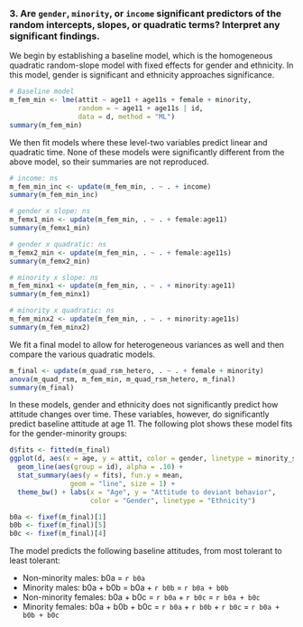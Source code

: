 
### 3\. Are `gender`, `minority`, or `income` significant predictors of the random intercepts, slopes, or quadratic terms? Interpret any significant findings.

We begin by establishing a baseline model, which is the homogeneous quadratic random-slope model with fixed effects for gender and ethnicity. In this model, gender is significant and ethnicity approaches significance.

```r
# Baseline model
m_fem_min <- lme(attit ~ age11 + age11s + female + minority, 
                 random = ~ age11 + age11s | id, 
                 data = d, method = "ML")
summary(m_fem_min)
```

We then fit models where these level-two variables predict linear and quadratic time. None of these models were significantly different from the above model, so their summaries are not reproduced.

```r
# income: ns
m_fem_min_inc <- update(m_fem_min, . ~ . + income)
summary(m_fem_min_inc)

# gender x slope: ns
m_femx1_min <- update(m_fem_min, . ~ . + female:age11)
summary(m_femx1_min)

# gender x quadratic: ns
m_femx2_min <- update(m_fem_min, . ~ . + female:age11s)
summary(m_femx2_min)

# minority x slope: ns
m_fem_minx1 <- update(m_fem_min, . ~ . + minority:age11)
summary(m_fem_minx1)

# minority x quadratic: ns
m_fem_minx2 <- update(m_fem_min, . ~ . + minority:age11s)
summary(m_fem_minx2)
```

We fit a final model to allow for heterogeneous variances as well and then compare the various quadratic models.

```r
m_final <- update(m_quad_rsm_hetero, . ~ . + female + minority)
anova(m_quad_rsm, m_fem_min, m_quad_rsm_hetero, m_final)
summary(m_final)
```

In these models, gender and ethnicity does not significantly predict how attitude changes over time. These variables, however, do significantly predict baseline attitude at age 11. The following plot shows these model fits for the gender-minority groups:

```r
d$fits <- fitted(m_final)
ggplot(d, aes(x = age, y = attit, color = gender, linetype = minority_status)) + 
  geom_line(aes(group = id), alpha = .10) + 
  stat_summary(aes(y = fits), fun.y = mean, 
               geom = "line", size = 1) + 
  theme_bw() + labs(x = "Age", y = "Attitude to deviant behavior", 
                    color = "Gender", linetype = "Ethnicity")
```

```r
b0a <- fixef(m_final)[1]
b0b <- fixef(m_final)[5]
b0c <- fixef(m_final)[4]
```

The model predicts the following baseline attitudes, from most tolerant to least tolerant:

* Non-minority males: b0a = `r b0a`
* Minority males: b0a + b0b = b0a + `r b0b` = `r b0a + b0b`
* Non-minority females: b0a + b0c = `r b0a` + `r b0c` = `r b0a + b0c`
* Minority females: b0a + b0b + b0c = `r b0a` + `r b0b` + `r b0c` = `r b0a + b0b + b0c`

